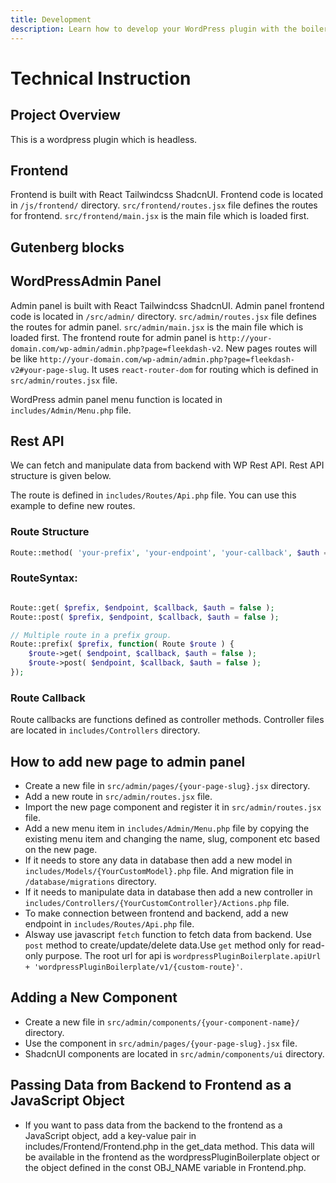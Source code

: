 ```yaml
---
title: Development
description: Learn how to develop your WordPress plugin with the boilerplate.
---
```


# Technical Instruction

## Project Overview
This is a wordpress plugin which is headless.

## Frontend
Frontend is built with React Tailwindcss ShadcnUI. Frontend code is located in `/js/frontend/` directory. `src/frontend/routes.jsx` file defines the routes for frontend. `src/frontend/main.jsx` is the main file which is loaded first.

## Gutenberg blocks

## WordPressAdmin Panel
Admin panel is built with React Tailwindcss ShadcnUI. Admin panel frontend code is located in `/src/admin/` directory. `src/admin/routes.jsx` file defines the routes for admin panel. `src/admin/main.jsx` is the main file which is loaded first.
The frontend route for admin panel is `http://your-domain.com/wp-admin/admin.php?page=fleekdash-v2`. New pages routes will be like `http://your-domain.com/wp-admin/admin.php?page=fleekdash-v2#your-page-slug`. It uses `react-router-dom` for routing which is defined in `src/admin/routes.jsx` file.

WordPress admin panel menu function is located in `includes/Admin/Menu.php` file.

## Rest API
We can fetch and manipulate data from backend with WP Rest API. Rest API structure is given below.

The route is defined in `includes/Routes/Api.php` file.
You can use this example to define new routes.

### Route Structure

```php
Route::method( 'your-prefix', 'your-endpoint', 'your-callback', $auth = false );
```

### RouteSyntax:

```php

Route::get( $prefix, $endpoint, $callback, $auth = false );
Route::post( $prefix, $endpoint, $callback, $auth = false );

// Multiple route in a prefix group.
Route::prefix( $prefix, function( Route $route ) {
    $route->get( $endpoint, $callback, $auth = false );
    $route->post( $endpoint, $callback, $auth = false );
});
```

### Route Callback

Route callbacks are functions defined as controller methods. Controller files are located in `includes/Controllers` directory.

## How to add new page to admin panel

* Create a new file in `src/admin/pages/{your-page-slug}.jsx` directory.
* Add a new route in `src/admin/routes.jsx` file.
* Import the new page component and register it in `src/admin/routes.jsx` file.
* Add a new menu item in `includes/Admin/Menu.php` file by copying the existing menu item and changing the name, slug, component etc based on the new page.
* If it needs to store any data in database then add a new model in `includes/Models/{YourCustomModel}.php` file. And migration file in `/database/migrations` directory.
* If it needs to manipulate data in database then add a new controller in `includes/Controllers/{YourCustomController}/Actions.php` file.
* To make connection between frontend and backend, add a new endpoint in `includes/Routes/Api.php` file.
* Alsway use javascript `fetch` function to fetch data from backend. Use `post` method to create/update/delete data.Use `get` method only for read-only purpose. The root url for api is `wordpressPluginBoilerplate.apiUrl + 'wordpressPluginBoilerplate/v1/{custom-route}'`.

## Adding a New Component

* Create a new file in `src/admin/components/{your-component-name}/` directory.
* Use the component in `src/admin/pages/{your-page-slug}.jsx` file.
* ShadcnUI components are located in `src/admin/components/ui` directory.

## Passing Data from Backend to Frontend as a JavaScript Object
* If you want to pass data from the backend to the frontend as a JavaScript object, add a key-value pair in includes/Frontend/Frontend.php in the get_data method. This data will be available in the frontend as the wordpressPluginBoilerplate object or the object defined in the const OBJ_NAME variable in Frontend.php.
